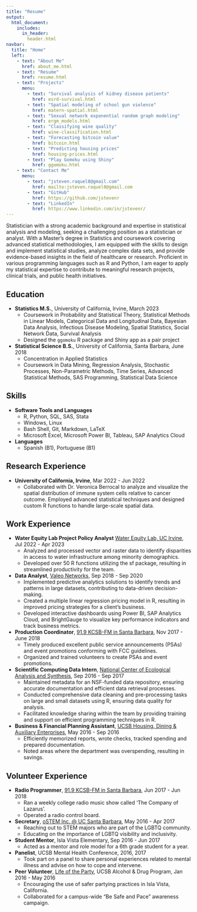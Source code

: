 ```yaml
---
title: "Resume"
output:
  html_document:
    includes:
      in_header: 
        header.html
navbar:
  title: "Home"
  left:
    - text: "About Me"
      href: about_me.html
    - text: "Resume"
      href: resume.html
    - text: "Projects"
      menu:
        - text: "Survival analysis of kidney disease patients"
          href: esrd-survival.html
        - text: "Spatial modeling of school gun violence"
          href: matern-spatial.html
        - text: "Sexual network exponential random graph modeling"
          href: ergm_models.html
        - text: "Classifying wine quality"
          href: wine-classification.html
        - text: "Forecasting bitcoin value"
          href: bitcoin.html
        - text: "Predicting housing prices"
          href: housing-prices.html
        - text: "Play Gomoku using Shiny"
          href: ggomoku.html
    - text: "Contact Me"
      menu:
        - text: "jsteven.raquel8@gmail.com"
          href: mailto:jsteven.raquel8@gmail.com
        - text: "GitHub"
          href: https://github.com/jstevenr
        - text: "LinkedIn"
          href: https://www.linkedin.com/in/jstevenr/
---
```


Statistician with a strong academic background and expertise in statistical analysis and modeling, seeking a challenging position as a statistician or analyst. With a Master’s degree in Statistics and coursework covering advanced statistical methodologies, I am equipped with the skills to design and implement statistical studies, analyze complex data sets, and provide evidence-based insights in the field of healthcare or research. Proficient in various programming languages such as R and Python, I am eager to apply my statistical expertise to contribute to meaningful research projects, clinical trials, and public health initiatives.

## Education

* **Statistics M.S.**, University of California, Irvine, March 2023
    + Coursework in Probability and Statistical Theory, Statistical Methods in Linear Models, Categorical Data and Longitudinal Data, Bayesian Data Analysis, Infectious Disease Modeling, Spatial Statistics, Social Network Data, Survival Analysis
    + Designed the `ggomoku` R package and Shiny app as a pair project
* **Statistical Science B.S.**, University of California, Santa Barbara, June 2018
    + Concentration in Applied Statistics
    + Coursework in Data Mining, Regression Analysis, Stochastic Processes, Non-Parametric Methods, Time Series, Advanced Statistical Methods, SAS Programming, Statistical Data Science
    
## Skills

* **Software Tools and Languages**
    + R, Python, SQL, SAS, Stata
    + Windows, Linux
    + Bash Shell, Git, Markdown, LaTeX
    + Microsoft Excel, Microsoft Power BI, Tableau, SAP Analytics Cloud
* **Languages**
    + Spanish (B1), Portuguese (B1)

## Research Experience

* **University of California, Irvine**, Mar 2022 - Jun 2022
    + Collaborated with Dr. Veronica Berrocal to analyze and visualize the spatial distribution of immune system cells relative to cancer outcome. Employed advanced statistical techniques and designed custom R functions to handle large-scale spatial data.

## Work Experience

* **Water Equity Lab Project Policy Analyst** [Water Equity Lab, UC Irvine](https://www.uci.edu/), Jul 2022 - Apr 2023
    + Analyzed and processed vector and raster data to identify disparities in access to water infrastructure among minority
demographics.
    + Developed over 50 R functions utilizing the sf package, resulting in streamlined productivity for the team.

* **Data Analyst**, [Valeo Networks](https://valeonetworks.com), Sep 2018 - Sep 2020
    + Implemented predictive analytics solutions to identify trends and patterns in large datasets, contributing to data-driven decision-making.
    + Created a multiple linear regression pricing model in R, resulting in improved pricing strategies for a client’s business.
    + Developed interactive dashboards using Power BI, SAP Analytics Cloud, and BrightGauge to visualize key performance indicators and track business metrics.
* **Production Coordinator**, [91.9 KCSB-FM in Santa Barbara](https://kcsb.org), Nov 2017 - June 2018
    + Timely produced excellent public service announcements (PSAs) and event promotions conforming with FCC guidelines.
    + Organized and trained volunteers to create PSAs and event promotions.
* **Scientific Computing Data Intern**, [National Center of Ecological Analysis and Synthesis](https://www.nceas.ucsb.edu/), Sep 2016 - Sep 2017
    + Maintained metadata for an NSF-funded data repository, ensuring accurate documentation and efficient data retrieval processes.
    + Conducted comprehensive data cleaning and pre-processing tasks on large and small datasets using R, ensuring data quality for analysis.
    + Facilitated knowledge sharing within the team by providing training and support on efficient programming techniques in R.
* **Business & Financial Planning Assistant**, [UCSB Housing, Dining & Auxiliary Enterprises](https://www.housing.ucsb.edu/home), May 2016 - Sep 2016
    + Efficiently memorized reports, wrote checks, tracked spending and prepared documentation.
    + Noted areas where the department was overspending, resulting in savings.

## Volunteer Experience
* **Radio Programmer**, [91.9 KCSB-FM in Santa Barbara](https://kcsb.org/), Jun 2017 - Jun 2018
    + Ran a weekly college radio music show called 'The Company of Lazarus'.
    + Operated a radio control board.
* **Secretary**, [oSTEM Inc. @ UC Santa Barbara](https://orgsync.com/66953/chapter), May 2016 - Apr 2017
    + Reaching out to STEM majors who are part of the LGBTQ community.
    + Educating on the importance of LGBTQ visibility and inclusivity.
* **Student Mentor**, Isla Vista Elementary, Sep 2016 - Jun 2017
    + Acted as a mentor and role model for a 6th grade student for a year.
* **Panelist**, UCSB Mental Health Conference, 2016, 2017
    + Took part on a panel to share personal experiences related to mental illness and advise on how to cope and intervene.
* **Peer Volunteer**, [Life of the Party](https://lifeoftheparty.sa.ucsb.edu/), UCSB Alcohol & Drug Program, Jan 2016 - May 2016
    + Encouraging the use of safer partying practices in Isla Vista, California.
    + Collaborated for a campus-wide “Be Safe and Pace” awareness campaign.

